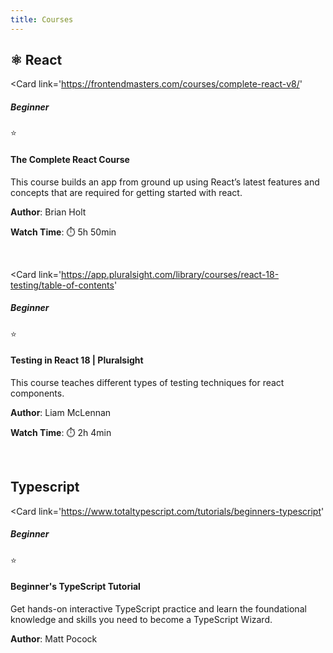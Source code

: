 ```yaml
---
title: Courses
---
```



<div style="margin-bottom: 16px">

## ⚛️ React

</div>

<Card 
	link='https://frontendmasters.com/courses/complete-react-v8/'
>
<Row justifyContent='space-between'>
<Col>

##### Beginner

</Col>
<Col>⭐</Col>
</Row>

#### The Complete React Course

This course builds an app from ground up using React’s latest features and concepts that are required for getting started with react.

<Row justifyContent='space-between' marginTop={16}>
<Col>

**Author**: Brian Holt

</Col>
<Col>

**Watch Time**: ⏱️ 5h 50min

</Col>
</Row>

</Card>

<br />

<Card 
	link='https://app.pluralsight.com/library/courses/react-18-testing/table-of-contents'
>
<Row justifyContent='space-between'>
<Col>

##### Beginner

</Col>
<Col>⭐</Col>
</Row>

#### Testing in React 18 | Pluralsight

This course teaches different types of testing techniques for react components.

<Row justifyContent='space-between' marginTop={16}>
<Col>

**Author**: Liam McLennan

</Col>
<Col>

**Watch Time**: ⏱️ 2h 4min

</Col>
</Row>
</Card>

<br />

<div style="margin-bottom: 16px">

## Typescript

</div>

<Card 
	link='https://www.totaltypescript.com/tutorials/beginners-typescript'
>
<Row justifyContent='space-between'>
<Col>

##### Beginner

</Col>
<Col>⭐</Col>
</Row>

#### Beginner's TypeScript Tutorial

Get hands-on interactive TypeScript practice and learn the foundational knowledge and skills you need to become a TypeScript Wizard.

<Row justifyContent='space-between'>
<Col>

**Author**: Matt Pocock

</Col>
</Row>

</Card>
